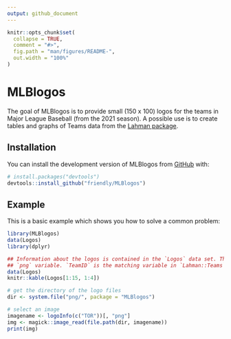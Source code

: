 ```yaml
---
output: github_document
---
```


<!-- README.md is generated from README.Rmd. Please edit that file -->

```r
knitr::opts_chunk$set(
  collapse = TRUE,
  comment = "#>",
  fig.path = "man/figures/README-",
  out.width = "100%"
)
```

# MLBlogos

<!-- badges: start -->
<!-- badges: end -->

The goal of MLBlogos is to provide small (150 x 100) logos for the teams in Major League Baseball
(from the 2021 season).
A possible use is to create tables and graphs of Teams data from the [Lahman package](https://github.com/cdalzell/Lahman).

## Installation

You can install the development version of MLBlogos from [GitHub](https://github.com/) with:

``` r
# install.packages("devtools")
devtools::install_github("friendly/MLBlogos")
```

## Example

This is a basic example which shows you how to solve a common problem:

```r
library(MLBlogos)
data(Logos)
library(dplyr)

## Information about the logos is contained in the `Logos` data set. The file name of each logo (in PNG format) is contained in the
## `png` variable. `TeamID` is the matching variable in `Lahman::Teams`.
data(Logos)
knitr::kable(Logos[1:15, 1:4])
```

```r
# get the directory of the logo files
dir <- system.file("png/", package = "MLBlogos")

# select an image
imagename <- logoInfo(c("TOR"))[, "png"]
img <- magick::image_read(file.path(dir, imagename))
print(img)
```

